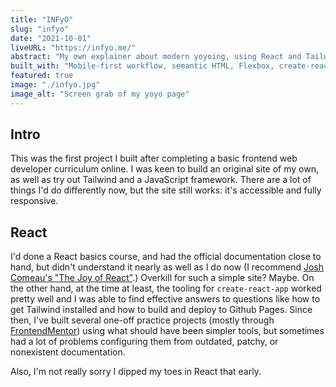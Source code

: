 ```yaml
---
title: "INFyO"
slug: "infyo"
date: "2021-10-01"
liveURL: "https://infyo.me/"
abstract: "My own explainer about modern yoyoing, using React and Tailwind."
built_with: "Mobile-first workflow, semantic HTML, Flexbox, create-react-app, Tailwind CSS, darkmode functionality"
featured: true
image: "./infyo.jpg"
image_alt: "Screen grab of my yoyo page"
---
```

## Intro

This was the first project I built after completing a basic frontend web developer curriculum online. I was keen to build an original site of my own, as well as try out Tailwind and a JavaScript framework. There are a lot of things I'd do differently now, but the site still works: it's accessible and fully responsive.

## React

I'd done a React basics course, and had the official documentation close to hand, but didn't understand it nearly as well as I do now (I recommend [Josh Comeau's "The Joy of React"](https://www.joyofreact.com/).) Overkill for such a simple site? Maybe. On the other hand, at the time at least, the tooling for `create-react-app` worked pretty well and I was able to find effective answers to questions like how to get Tailwind installed and how to build and deploy to Github Pages. Since then, I've built several one-off practice projects (mostly through [FrontendMentor](https://www.frontendmentor.io/profile/mightycoyote)) using what should have been simpler tools, but sometimes had a lot of problems configuring them from outdated, patchy, or nonexistent documentation.

Also, I'm not really sorry I dipped my toes in React that early.

